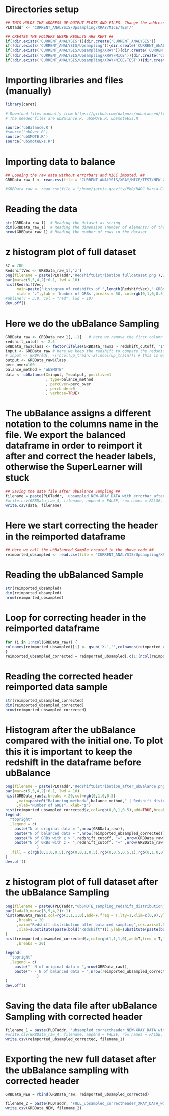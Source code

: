 # Directories setup
```r
## THIS HOLDS THE ADDRESS OF OUTPUT PLOTS AND FILES. Change the address according to where you want to store the output plots ##
PLOTaddr <- "CURRENT_ANALYSIS/Upsampling/XRAY/MICE/TEST/"

## CREATES THE FOLDERS WHERE RESULTS ARE KEPT ##
if(!dir.exists('CURRENT_ANALYSIS')){dir.create('CURRENT_ANALYSIS')}
if(!dir.exists('CURRENT_ANALYSIS/Upsampling')){dir.create('CURRENT_ANALYSIS/Upsampling')}
if(!dir.exists('CURRENT_ANALYSIS/Upsampling/XRAY')){dir.create('CURRENT_ANALYSIS/Upsampling/XRAY')}
if(!dir.exists('CURRENT_ANALYSIS/Upsampling/XRAY/MICE')){dir.create('CURRENT_ANALYSIS/Upsampling/XRAY/MICE')}
if(!dir.exists('CURRENT_ANALYSIS/Upsampling/XRAY/MICE/TEST')){dir.create('CURRENT_ANALYSIS/Upsampling/XRAY/MICE/TEST')}
```

# Importing libraries and files (manually)
```r
library(caret)

# Download files manually from https://github.com/dalpozz/unbalanced/tree/master/R
# The needed files are ubBalance.R, ubSMOTE.R, ubSmoteExs.R

source('ubBalance.R')
#source('ubOver.R')
source('ubSMOTE.R')
source('ubSmoteExs.R')
```

# Importing data to balance
```r
## Loading the raw data without errorbars and MICE imputed. ##
GRBData_raw_1 <- read.csv(file = "CURRENT_ANALYSIS/XRAY/MICE/TEST/NEW-XRAY_DATA_with_errorbar_after_MICE_ON_RAW_with_M-estimator.csv", header = TRUE)

#GRBData_raw <- read.csv(file = "/home/jarvis-gravity/PhD/NAOJ_Maria-Giovanna-Dainotti/GRBmachinelearning/Dankworth_SULI_2021/CURRENT_ANALYSIS/XRAY/M-estimator/NEW-XRAY_DATA_useable_w_errorbar_after_M-estimator.csv", header = TRUE)
```

# Reading the data
```r
str(GRBData_raw_1)  # Reading the dataset as string
dim(GRBData_raw_1)  # Reading the dimension (number of elements) of the dataset
nrow(GRBData_raw_1) # Reading the number of rows in the dataset
```

# z histogram plot of full dataset
```r
sz = 200
RedshiftVec <- GRBData_raw_1[,'z']
png(filename = paste(PLOTaddr,'RedshiftDistribution fulldataset.png'),width = 23*sz,height = 20*sz, pointsize = 100)
par(mar=c(5,5,4,2)+0.1, lwd = 10)
hist(RedshiftVec,
     main=paste("Histogram of redshifts of ",length(RedshiftVec),' GRBs'),
     xlab = "z",ylab = 'Number of GRBs',breaks = 50, col=rgb(0,1,0,0.5))
#abline(v = 3.0, col = "red", lwd = 10)
dev.off()
```

# Here we do the ubBalance Sampling
```r
GRBData_raw <- GRBData_raw_1[, -1]   # here we remove the first column from the dataset, i.e. the column with GRB names because we it is not required when we do ubBalance Sampling
redshift_cutoff <- 2.5
GRBData_raw$Class <- factor(ifelse(GRBData_raw$z > redshift_cutoff, "1", "0"))
input <- GRBData_raw # here we keep the redshift to compare the redshift distributions later
# input <- GRBPred[, -((ncol(up_train)-2):ncol(up_train))] # this is without redshift
output <- GRBData_raw$Class
perc_over=100
balance_method = "ubSMOTE"
data <- ubBalance(X=input, Y=output, positive=1
                  , type=balance_method
                  , percOver=perc_over
                  , percUnder=0
                  , verbose=TRUE)
```

# The ubBalance assigns a different notation to the columns name in the file. We export the balanced dataframe in order to reimport it after and correct the header labels, otherwise the SuperLearner will stuck
```r
## Saving the data file after ubBalance Sampling ##
filename = paste(PLOTaddr, 'ubsampled_NEW-XRAY_DATA_with_errorbar_after_MICE.csv', sep='')
#write.csv(GRBData_raw_4, filename, append = FALSE, row.names = FALSE, col.names = TRUE)
write.csv(data, filename)
```

# Here we start correcting the header in the reimported dataframe
```r
## Here we call the ubBalanced Sample created in the above code ##
reimported_ubsampled <- read.csv(file = "CURRENT_ANALYSIS/Upsampling/XRAY/MICE/TEST/ubsampled_NEW-XRAY_DATA_with_errorbar_after_MICE.csv", header = TRUE, row.names = 1)
```

# Reading the ubBalanced Sample
```r
str(reimported_ubsampled)
dim(reimported_ubsampled)
nrow(reimported_ubsampled)
```


# Loop for correcting header in the reimported dataframe
```r
for (i in 1:ncol(GRBData_raw)) {
colnames(reimported_ubsampled)[i] <- gsub('X.','',colnames(reimported_ubsampled)[i])
}
reimported_ubsampled_corrected = reimported_ubsampled[,c(1:(ncol(reimported_ubsampled)-2))]
```

# Reading the corrected header reimported data sample
```r
str(reimported_ubsampled_corrected)
dim(reimported_ubsampled_corrected)
nrow(reimported_ubsampled_corrected)
```


# Histogram after the ubBalance compared with the initial one. To plot this it is important to keep the redshift in the dataframe before ubBalance
```r
png(filename = paste(PLOTaddr,'RedshiftDistribution_after_ubBalance.png'),width = 23*sz,height = 20*sz, pointsize = 100)
par(mar=c(5,5,4,2)+0.1, lwd = 10)
hist(GRBData_raw$z,breaks = 20,col=rgb(0,1,0,0.5)
     ,main=paste0("Balancing method=",balance_method," | Redshift distribution")
     ,ylab="Number of GRBs", xlab="z")
hist(reimported_ubsampled_corrected$z,col=rgb(0,0,1,0.5),add=TRUE,breaks = 20)
legend(
  "topright"
  ,legend = c(
    paste("N of original data = ",nrow(GRBData_raw)),
    paste("N of balanced data = ",nrow(reimported_ubsampled_corrected)),
    paste("N of GRBs with z > ",redshift_cutoff, "=" ,nrow(GRBData_raw[GRBData_raw$z > redshift_cutoff,])),
    paste("N of GRBs with z < ",redshift_cutoff, "=" ,nrow(GRBData_raw[GRBData_raw$z < redshift_cutoff,]))
              )
  ,fill = c(rgb(0,1,0,0.5),rgb(0,0,1,0.5),rgb(0,0.5,0.5,1),rgb(0,1,0,0.5))
)
dev.off()
```

# z histogram plot of full dataset after the ubBalance Sampling
```r
png(filename = paste0(PLOTaddr,"ubSMOTE_sampling_redshift_distribution_histogram.png"),width = 20*sz,height = 20*sz, pointsize = 100)
par(lwd=10,mar=c(5,5,4,2)+.1)
hist(GRBData_raw$z,col=rgb(1,1,1,0),add=F,freq = T,lty=1,xlim=c(0,9),ylim=c(0,60)
     ,breaks = 20
     ,main="Redshift distribution after balanced sampling",cex.axis=1.5,cex.lab=1.5
     ,xlab=substitute(paste(bold("Redshift"))),ylab=substitute(paste(bold("Number of GRBs")))
)
hist(reimported_ubsampled_corrected$z,col=rgb(1,1,1,0),add=T,freq = T,lty=2
     ,breaks = 20)

legend(
  "topright"
  ,legend = c(
    paste("- N of original data = ",nrow(GRBData_raw)),
    paste("- - N of balanced data = ",nrow(reimported_ubsampled_corrected))
              )
)
dev.off()
```

# Saving the data file after ubBalance Sampling with corrected header
```r
filename_1 = paste(PLOTaddr, 'ubsampled_correctheader_NEW-XRAY_DATA_with_errorbar_after_MICE.csv', sep='')
#write.csv(GRBData_raw_4, filename, append = FALSE, row.names = FALSE, col.names = TRUE)
write.csv(reimported_ubsampled_corrected, filename_1)
```

# Exporting the new full dataset after the ubBalance sampling with corrected header
```r
GRBData_NEW = rbind(GRBData_raw, reimported_ubsampled_corrected)
```

```r
filename_2 = paste(PLOTaddr, 'FULL_ubsampled_correctheader_XRAY_DATA_with_errorbar_after_MICE_ON_RAW_with_M-estimator.csv', sep='')
write.csv(GRBData_NEW, filename_2)
```
















